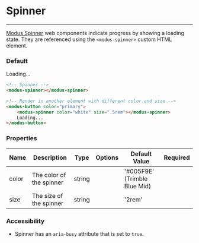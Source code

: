 # Spinner
---

[Modus Spinner](https://modus.trimble.com/elements/spinners/) web components indicate progress by showing a loading state. They are referenced using the `<modus-spinner>` custom HTML element.

### Default

<modus-spinner></modus-spinner>

<modus-button color="primary">
  <modus-spinner color="white" size=".5rem"></modus-spinner>
  Loading...
</modus-button>

```html
<!-- Spinner -->
<modus-spinner></modus-spinner>

<!-- Render in another element with different color and size -->
<modus-button color="primary">
    <modus-spinner color="white" size=".5rem"></modus-spinner>
    Loading...
</modus-button>
```

### Properties
<section>
  <table>
    <thead>
    <tr>
      <th>Name</th>
      <th>Description</th>
      <th>Type</th>
      <th>Options</th>
      <th>Default Value</th>
      <th>Required</th>
    </tr>
    </thead>
    <tbody>
    <tr>
      <td>color</td>
      <td>The color of the spinner</td>
      <td>string</td>
      <td></td>
      <td>'#005F9E' (Trimble Blue Mid)</td>
      <td></td>
    </tr>
    <tr>
      <td>size</td>
      <td>The size of the spinner</td>
      <td>string</td>
      <td></td>
      <td>'2rem'</td>
      <td></td>
    </tr>
    </tbody>
  </table>
</section>

### Accessibility
- Spinner has an `aria-busy` attribute that is set to `true`.
